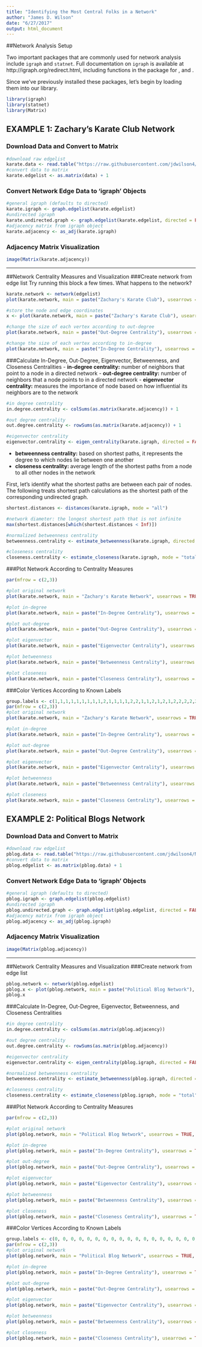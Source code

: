 ```yaml
---
title: "Identifying the Most Central Folks in a Network"
author: "James D. Wilson"
date: "6/27/2017"
output: html_document
---
```


##Network Analysis Setup

Two important packages that are commonly used for network analysis include `igraph` and `statnet`. Full documentation on `igraph` is available at http://igraph.org/redirect.html, including functions in the package for \texttt{Python}, \texttt{R} and \texttt{C}. 

Since we've previously installed these packages, let's begin by loading them into our library.

```r
library(igraph)
library(statnet)
library(Matrix)

```
## EXAMPLE 1: Zachary's Karate Club Network
### Download Data and Convert to Matrix
```r
#download raw edgelist
karate.data <- read.table("https://raw.githubusercontent.com/jdwilson4/Network-Analysis-I/master/Data/karate.txt", sep = " ", header = TRUE, stringsAsFactors = FALSE)
#convert data to matrix
karate.edgelist <- as.matrix(data) + 1
```
### Convert Network Edge Data to 'igraph' Objects
```r
#general igraph (defaults to directed)
karate.igraph <- graph.edgelist(karate.edgelist)
#undirected igraph
karate.undirected.graph <- graph.edgelist(karate.edgelist, directed = FALSE)
#adjacency matrix from igraph object
karate.adjacency <- as_adj(karate.igraph)

```

### Adjacency Matrix Visualization
```r
image(Matrix(karate.adjacency))

```

---

##Network Centrality Measures and Visualization
###Create network from edge list
Try running this block a few times. What happens to the network? 
```r
karate.network <- network(edgelist)
plot(karate.network, main = paste("Zachary's Karate Club"), usearrows = TRUE, edge.col = "grey50")

```
```r
#store the node and edge coordinates
x <- plot(karate.network, main = paste("Zachary's Karate Club"), usearrows = TRUE, edge.col = "grey50")

#change the size of each vertex according to out-degree
plot(karate.network, main = paste("Out-Degree Centrality"), usearrows = TRUE, vertex.cex = rowSums(as.matrix(karate.adjacency)) + 1, edge.col = "grey50", coord = x)

#change the size of each vertex according to in-degree
plot(karate.network, main = paste("In-Degree Centrality"), usearrows = TRUE, vertex.cex = colSums(as.matrix(karate.adjacency)) + 1, edge.col = "grey50", coord = x)
```

###Calculate In-Degree, Out-Degree, Eigenvector, Betweenness, and Closeness Centralities
- **in-degree centrality:** number of neighbors that point to a node in a directed network
- **out-degree centrality:** number of neighbors that a node points to in a directed network
- **eigenvector centrality:** measures the importance of node based on how influential its neighbors are to the network
```r
#in degree centrality
in.degree.centrality <- colSums(as.matrix(karate.adjacency)) + 1

#out degree centrality
out.degree.centrality <- rowSums(as.matrix(karate.adjacency)) + 1

#eigenvector centrality
eigenvector.centrality <- eigen_centrality(karate.igraph, directed = FALSE)$vector
```
- **betweenness centrality:** based on shortest paths, it represents the degree to which nodes lie between one another 
- **closeness centrality: ** average length of the shortest paths from a node to all other nodes in the network


First, let's identify what the shortest paths are between each pair of nodes. The following treats shortest path calculations as the shortest path of the corresponding undirected graph.
```r
shortest.distances <- distances(karate.igraph, mode = "all") 

#network diameter: the longest shortest path that is not infinite
max(shortest.distances[which(shortest.distances < Inf)])

#normalized betweenness centrality
betweenness.centrality <- estimate_betweenness(karate.igraph, directed = TRUE, cutoff = 10)

#closeness centrality
closeness.centrality <- estimate_closeness(karate.igraph, mode = "total", normalized = FALSE, cutoff = 10)
```

###Plot Network According to Centrality Measures
```r
par(mfrow = c(2,3))

#plot original network 
plot(karate.network, main = "Zachary's Karate Network", usearrows = TRUE, edge.col = "grey50", coord = x)

#plot in-degree
plot(karate.network, main = paste("In-Degree Centrality"), usearrows = TRUE, vertex.cex = in.degree.centrality, edge.col = "grey50", coord = x)

#plot out-degree
plot(karate.network, main = paste("Out-Degree Centrality"), usearrows = TRUE, vertex.cex = out.degree.centrality, edge.col = "grey50", coord = x)

#plot eigenvector
plot(karate.network, main = paste("Eigenvector Centrality"), usearrows = TRUE, vertex.cex = eigenvector.centrality*4 + 1, edge.col = "grey50", coord = x)

#plot betweenness
plot(karate.network, main = paste("Betweenness Centrality"), usearrows = TRUE, vertex.cex = betweenness.centrality / 2 + 1, edge.col = "grey50", coord = x)

#plot closeness
plot(karate.network, main = paste("Closeness Centrality"), usearrows = TRUE, vertex.cex = closeness.centrality * 150 + 1, edge.col = "grey50", coord = x)

```

###Color Vertices According to Known Labels
```r
group.labels <- c(1,1,1,1,1,1,1,1,1,2,1,1,1,1,2,2,1,1,2,1,2,1,2,2,2,2,2,2,2,2,2,2,2,2)
par(mfrow = c(2,3))
#plot original network 
plot(karate.network, main = "Zachary's Karate Network", usearrows = TRUE, edge.col = "grey50", coord = x, vertex.col = group.labels)

#plot in-degree
plot(karate.network, main = paste("In-Degree Centrality"), usearrows = TRUE, vertex.cex = in.degree.centrality, edge.col = "grey50", coord = x, vertex.col = group.labels)

#plot out-degree
plot(karate.network, main = paste("Out-Degree Centrality"), usearrows = TRUE, vertex.cex = out.degree.centrality, edge.col = "grey50", coord = x, vertex.col = group.labels)

#plot eigenvector
plot(karate.network, main = paste("Eigenvector Centrality"), usearrows = TRUE, vertex.cex = eigenvector.centrality*4 + 1, edge.col = "grey50", coord = x, vertex.col = group.labels)

#plot betweenness
plot(karate.network, main = paste("Betweenness Centrality"), usearrows = TRUE, vertex.cex = betweenness.centrality / 2 + 1, edge.col = "grey50", coord = x, vertex.col = group.labels)

#plot closeness
plot(karate.network, main = paste("Closeness Centrality"), usearrows = TRUE, vertex.cex = closeness.centrality * 150 + 1, edge.col = "grey50", coord = x, vertex.col = group.labels)

```

## EXAMPLE 2: Political Blogs Network
### Download Data and Convert to Matrix
```r
#download raw edgelist
pblog.data <- read.table("https://raw.githubusercontent.com/jdwilson4/Network-Analysis-I/master/Data/polblogs.txt", sep = " ", header = TRUE, stringsAsFactors = FALSE)
#convert data to matrix
pblog.edgelist <- as.matrix(pblog.data) + 1
```

### Convert Network Edge Data to 'igraph' Objects
```r
#general igraph (defaults to directed)
pblog.igraph <- graph.edgelist(pblog.edgelist)
#undirected igraph
pblog.undirected.graph <- graph.edgelist(pblog.edgelist, directed = FALSE)
#adjacency matrix from igraph object
pblog.adjacency <- as_adj(pblog.igraph)

```

### Adjacency Matrix Visualization
```r
image(Matrix(pblog.adjacency))

```

---

##Network Centrality Measures and Visualization
###Create network from edge list
```r
pblog.network <- network(pblog.edgelist)
pblog.x <- plot(pblog.network, main = paste("Political Blog Network"), usearrows = TRUE, edge.col = "grey50")
pblog.x
```

###Calculate In-Degree, Out-Degree, Eigenvector, Betweenness, and Closeness Centralities
```r
#in degree centrality
in.degree.centrality <- colSums(as.matrix(pblog.adjacency))

#out degree centrality
out.degree.centrality <- rowSums(as.matrix(pblog.adjacency))

#eigenvector centrality
eigenvector.centrality <- eigen_centrality(pblog.igraph, directed = FALSE)$vector

#normalized betweenness centrality
betweenness.centrality <- estimate_betweenness(pblog.igraph, directed = TRUE, cutoff = 10)

#closeness centrality
closeness.centrality <- estimate_closeness(pblog.igraph, mode = "total", normalized = FALSE, cutoff = 10)
```

###Plot Network According to Centrality Measures
```r
par(mfrow = c(2,3))

#plot original network 
plot(pblog.network, main = "Political Blog Network", usearrows = TRUE, edge.col = "grey50", coord = pblog.x)

#plot in-degree
plot(pblog.network, main = paste("In-Degree Centrality"), usearrows = TRUE, vertex.cex = in.degree.centrality / 50, edge.col = "grey50", coord = pblog.x)

#plot out-degree
plot(pblog.network, main = paste("Out-Degree Centrality"), usearrows = TRUE, vertex.cex = out.degree.centrality / 50, edge.col = "grey50", coord = pblog.x)

#plot eigenvector
plot(pblog.network, main = paste("Eigenvector Centrality"), usearrows = TRUE, vertex.cex = eigenvector.centrality*4 + 1, edge.col = "grey50", coord = pblog.x)

#plot betweenness
plot(pblog.network, main = paste("Betweenness Centrality"), usearrows = TRUE, vertex.cex = betweenness.centrality / 2 + 1, edge.col = "grey50", coord = pblog.x)

#plot closeness
plot(pblog.network, main = paste("Closeness Centrality"), usearrows = TRUE, vertex.cex = closeness.centrality * 150 + 1, edge.col = "grey50", coord = pblog.x)

```

###Color Vertices According to Known Labels
```r
group.labels <- c(0, 0, 0, 0, 0, 0, 0, 0, 0, 0, 0, 0, 0, 0, 0, 0, 0, 0, 0, 0, 0, 0, 0, 0, 0, 0, 0, 0, 0, 0, 0, 0, 0, 0, 0, 0, 0, 0, 0, 0, 0, 0, 0, 0, 0, 0, 0, 0, 0, 0, 0, 0, 0, 0, 0, 0, 0, 0, 0, 0, 0, 0, 0, 0, 0, 0, 0, 0, 0, 0, 0, 0, 0, 0, 0, 0, 0, 0, 0, 0, 0, 0, 0, 0, 0, 0, 0, 0, 0, 0, 0, 0, 0, 0, 0, 0, 0, 0, 0, 0, 0, 0, 0, 0, 0, 0, 0, 0, 0, 0, 0, 0, 0, 0, 0, 0, 0, 0, 0, 0, 0, 0, 0, 0, 0, 0, 0, 0, 0, 0, 0, 0, 0, 0, 0, 0, 0, 0, 0, 0, 0, 0, 0, 0, 0, 0, 0, 0, 0, 0, 0, 0, 0, 0, 0, 0, 0, 0, 0, 0, 0, 0, 0, 0, 0, 0, 0, 0, 0, 0, 0, 0, 0, 0, 0, 0, 0, 0, 0, 0, 0, 0, 0, 0, 0, 0, 0, 0, 0, 0, 0, 0, 0, 0, 0, 0, 0, 0, 0, 0, 0, 0, 0, 0, 0, 0, 0, 0, 0, 0, 0, 0, 0, 0, 0, 0, 0, 0, 0, 0, 0, 0, 0, 0, 0, 0, 0, 0, 0, 0, 0, 0, 0, 0, 0, 0, 0, 0, 0, 0, 0, 0, 0, 0, 0, 0, 0, 0, 0, 0, 0, 0, 0, 0, 0, 0, 0, 0, 0, 0, 0, 0, 0, 0, 0, 0, 0, 0, 0, 0, 0, 0, 0, 0, 0, 0, 0, 0, 0, 0, 0, 0, 0, 0, 0, 0, 0, 0, 0, 0, 0, 0, 0, 0, 0, 0, 0, 0, 0, 0, 0, 0, 0, 0, 0, 0, 0, 0, 0, 0, 0, 0, 0, 0, 0, 0, 0, 0, 0, 0, 0, 0, 0, 0, 0, 0, 0, 0, 0, 0, 0, 0, 0, 0, 0, 0, 0, 0, 0, 0, 0, 0, 0, 0, 0, 0, 0, 0, 0, 0, 0, 0, 0, 0, 0, 0, 0, 0, 0, 0, 0, 0, 0, 0, 0, 0, 0, 0, 0, 0, 0, 0, 0, 0, 0, 0, 0, 0, 0, 0, 0, 0, 0, 0, 0, 0, 0, 0, 0, 0, 0, 0, 0, 0, 0, 0, 0, 0, 0, 0, 0, 0, 0, 0, 0, 0, 0, 0, 0, 0, 0, 0, 0, 0, 0, 0, 0, 0, 0, 0, 0, 0, 0, 0, 0, 0, 0, 0, 0, 0, 0, 0, 0, 0, 0, 0, 0, 0, 0, 0, 0, 0, 0, 0, 0, 0, 0, 0, 0, 0, 0, 0, 0, 0, 0, 0, 0, 0, 0, 0, 0, 0, 0, 0, 0, 0, 0, 0, 0, 0, 0, 0, 0, 0, 0, 0, 0, 0, 0, 0, 0, 0, 0, 0, 0, 0, 0, 0, 0, 0, 0, 0, 0, 0, 0, 0, 0, 0, 0, 0, 0, 0, 0, 0, 0, 0, 0, 0, 0, 0, 0, 0, 0, 0, 0, 0, 0, 0, 0, 0, 0, 0, 0, 0, 0, 0, 0, 0, 0, 0, 0, 0, 0, 0, 0, 0, 0, 0, 0, 0, 0, 0, 0, 0, 0, 0, 0, 0, 0, 0, 0, 0, 0, 0, 0, 0, 0, 0, 0, 0, 0, 0, 0, 0, 0, 0, 0, 0, 0, 0, 0, 0, 0, 0, 0, 0, 0, 0, 0, 0, 0, 0, 0, 0, 0, 0, 0, 0, 0, 0, 0, 0, 0, 0, 0, 0, 0, 0, 0, 0, 0, 0, 0, 0, 0, 0, 0, 0, 0, 0, 0, 0, 0, 0, 0, 0, 0, 0, 0, 0, 0, 0, 0, 0, 0, 0, 0, 0, 0, 0, 0, 0, 0, 0, 0, 0, 0, 0, 0, 0, 0, 0, 0, 0, 0, 0, 0, 0, 0, 0, 0, 0, 0, 0, 0, 0, 0, 0, 0, 0, 0, 0, 0, 0, 0, 0, 0, 0, 0, 0, 0, 0, 0, 0, 0, 0, 0, 0, 0, 0, 0, 0, 0, 0, 0, 0, 0, 0, 0, 0, 0, 0, 0, 0, 0, 0, 0, 0, 0, 0, 0, 0, 0, 0, 0, 0, 0, 0, 0, 0, 0, 0, 0, 0, 0, 0, 0, 0, 0, 0, 0, 0, 0, 0, 0, 0, 0, 0, 0, 0, 0, 0, 0, 0, 0, 0, 0, 0, 0, 0, 0, 0, 0, 0, 0, 0, 0, 0, 0, 0, 0, 0, 0, 0, 0, 0, 0, 0, 1, 1, 1, 1, 1, 1, 1, 1, 1, 1, 1, 1, 1, 1, 1, 1, 1, 1, 1, 1, 1, 1, 1, 1, 1, 1, 1, 1, 1, 1, 1, 1, 1, 1, 1, 1, 1, 1, 1, 1, 1, 1, 1, 1, 1, 1, 1, 1, 1, 1, 1, 1, 1, 1, 1, 1, 1, 1, 1, 1, 1, 1, 1, 1, 1, 1, 1, 1, 1, 1, 1, 1, 1, 1, 1, 1, 1, 1, 1, 1, 1, 1, 1, 1, 1, 1, 1, 1, 1, 1, 1, 1, 1, 1, 1, 1, 1, 1, 1, 1, 1, 1, 1, 1, 1, 1, 1, 1, 1, 1, 1, 1, 1, 1, 1, 1, 1, 1, 1, 1, 1, 1, 1, 1, 1, 1, 1, 1, 1, 1, 1, 1, 1, 1, 1, 1, 1, 1, 1, 1, 1, 1, 1, 1, 1, 1, 1, 1, 1, 1, 1, 1, 1, 1, 1, 1, 1, 1, 1, 1, 1, 1, 1, 1, 1, 1, 1, 1, 1, 1, 1, 1, 1, 1, 1, 1, 1, 1, 1, 1, 1, 1, 1, 1, 1, 1, 1, 1, 1, 1, 1, 1, 1, 1, 1, 1, 1, 1, 1, 1, 1, 1, 1, 1, 1, 1, 1, 1, 1, 1, 1, 1, 1, 1, 1, 1, 1, 1, 1, 1, 1, 1, 1, 1, 1, 1, 1, 1, 1, 1, 1, 1, 1, 1, 1, 1, 1, 1, 1, 1, 1, 1, 1, 1, 1, 1, 1, 1, 1, 1, 1, 1, 1, 1, 1, 1, 1, 1, 1, 1, 1, 1, 1, 1, 1, 1, 1, 1, 1, 1, 1, 1, 1, 1, 1, 1, 1, 1, 1, 1, 1, 1, 1, 1, 1, 1, 1, 1, 1, 1, 1, 1, 1, 1, 1, 1, 1, 1, 1, 1, 1, 1, 1, 1, 1, 1, 1, 1, 1, 1, 1, 1, 1, 1, 1, 1, 1, 1, 1, 1, 1, 1, 1, 1, 1, 1, 1, 1, 1, 1, 1, 1, 1, 1, 1, 1, 1, 1, 1, 1, 1, 1, 1, 1, 1, 1, 1, 1, 1, 1, 1, 1, 1, 1, 1, 1, 1, 1, 1, 1, 1, 1, 1, 1, 1, 1, 1, 1, 1, 1, 1, 1, 1, 1, 1, 1, 1, 1, 1, 1, 1, 1, 1, 1, 1, 1, 1, 1, 1, 1, 1, 1, 1, 1, 1, 1, 1, 1, 1, 1, 1, 1, 1, 1, 1, 1, 1, 1, 1, 1, 1, 1, 1, 1, 1, 1, 1, 1, 1, 1, 1, 1, 1, 1, 1, 1, 1, 1, 1, 1, 1, 1, 1, 1, 1, 1, 1, 1, 1, 1, 1, 1, 1, 1, 1, 1, 1, 1, 1, 1, 1, 1, 1, 1, 1, 1, 1, 1, 1, 1, 1, 1, 1, 1, 1, 1, 1, 1, 1, 1, 1, 1, 1, 1, 1, 1, 1, 1, 1, 1, 1, 1, 1, 1, 1, 1, 1, 1, 1, 1, 1, 1, 1, 1, 1, 1, 1, 1, 1, 1, 1, 1, 1, 1, 1, 1, 1, 1, 1, 1, 1, 1, 1, 1, 1, 1, 1, 1, 1, 1, 1, 1, 1, 1, 1, 1, 1, 1, 1, 1, 1, 1, 1, 1, 1, 1, 1, 1, 1, 1, 1, 1, 1, 1, 1, 1, 1, 1, 1, 1, 1, 1, 1, 1, 1, 1, 1, 1, 1, 1, 1, 1, 1, 1, 1, 1, 1, 1, 1, 1, 1, 1, 1, 1, 1, 1, 1, 1, 1, 1, 1, 1, 1, 1, 1, 1, 1, 1, 1, 1, 1, 1, 1, 1, 1, 1, 1, 1, 1, 1, 1, 1, 1, 1, 1, 1, 1, 1, 1, 1, 1, 1, 1, 1, 1, 1, 1, 1, 1, 1, 1, 1, 1, 1, 1, 1, 1, 1, 1, 1, 1, 1, 1, 1, 1, 1, 1, 1, 1, 1, 1, 1, 1, 1, 1, 1, 1, 1, 1, 1, 1, 1, 1, 1, 1, 1, 1, 1, 1, 1, 1, 1, 1, 1, 1, 1, 1, 1, 1, 1, 1, 1, 1, 1, 1, 1, 1, 1, 1, 1, 1, 1, 1, 1, 1, 1, 1, 1, 1, 1, 1, 1, 1, 1, 1, 1, 1, 1, 1, 1, 1, 1, 1, 1, 1, 1, 1, 1, 1, 1, 1, 1, 1, 1, 1, 1, 1, 1, 1, 1, 1, 1, 1, 1, 1, 1, 1, 1, 1, 1, 1, 1)
par(mfrow = c(2,3))
#plot original network 
plot(pblog.network, main = "Political Blog Network", usearrows = TRUE, edge.col = "grey50", coord = x, vertex.col = group.labels)

#plot in-degree
plot(pblog.network, main = paste("In-Degree Centrality"), usearrows = TRUE, vertex.cex = in.degree.centrality, edge.col = "grey50", coord = x, vertex.col = group.labels)

#plot out-degree
plot(pblog.network, main = paste("Out-Degree Centrality"), usearrows = TRUE, vertex.cex = out.degree.centrality, edge.col = "grey50", coord = x, vertex.col = group.labels)

#plot eigenvector
plot(pblog.network, main = paste("Eigenvector Centrality"), usearrows = TRUE, vertex.cex = eigenvector.centrality*4 + 1, edge.col = "grey50", coord = x, vertex.col = group.labels)

#plot betweenness
plot(pblog.network, main = paste("Betweenness Centrality"), usearrows = TRUE, vertex.cex = betweenness.centrality / 2 + 1, edge.col = "grey50", coord = x, vertex.col = group.labels)

#plot closeness
plot(pblog.network, main = paste("Closeness Centrality"), usearrows = TRUE, vertex.cex = closeness.centrality * 150 + 1, edge.col = "grey50", coord = x, vertex.col = group.labels)

```

